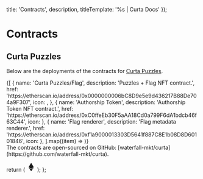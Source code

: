 


  title: 'Contracts',
  description,
  titleTemplate: '%s | Curta Docs'
});

# Contracts

<Description children={description} />

## Curta Puzzles

Below are the deployments of the contracts for [Curta Puzzles](/docs/puzzles/overview).

<div className="grid grid-cols-1 sm:grid-cols-2 lg:grid-cols-1 gap-4 min-[1120px]:grid-cols-2 min-[1420px]:grid-cols-3">
  {[
    {
      name: 'Curta Puzzles/Flag',
      description: 'Puzzles + Flag NFT contract.',
      href: 'https://etherscan.io/address/0x0000000006bC8D9e5e9d436217B88De704a9F307',
      icon: <EthereumIcon />,
    },
    {
      name: 'Authorship Token',
      description: 'Authorship Token NFT contract.',
      href: 'https://etherscan.io/address/0xC0ffeEb30F5aAA18Cd0a799F6dA1bdcb46f63C44',
      icon: <EthereumIcon />
    },
    {
      name: 'Flag renderer',
      description: 'Flag metadata renderer.',
      href: 'https://etherscan.io/address/0xf1a9000013303D5641f887C8E1b08D8D60101846',
      icon: <EthereumIcon />
    },
  ].map((item) => <LinkFeature key={item.href} {...item} />)}
</div>

<Callout intent='primary'>
  The contracts are open-sourced on GitHub: [waterfall-mkt/curta](https://github.com/waterfall-mkt/curta).
</Callout>

  return (
    <svg
      width="24"
      height="24"
      viewBox="0 0 24 24"
      fill="none"
      xmlns="http://www.w3.org/2000/svg"
      role="img"
    >
      <title>Ethereum</title>
      <desc>Ethereum&apos;s logo.</desc>
      <path d="m11.997 1-.147.501v14.545l.147.147 6.752-3.99z" fill="currentColor" />
      <path
        d="M11.997 1 5.246 12.202l6.751 3.991v-7.06zm0 16.471-.083.102v5.18l.083.243 6.756-9.513z"
        fill="currentColor"
      />
      <path
        d="M11.997 22.996v-5.525l-6.751-3.988zm0-6.803 6.752-3.99-6.752-3.07zm-6.751-3.99 6.751 3.99v-7.06z"
        fill="currentColor"
      />
    </svg>
  );
};